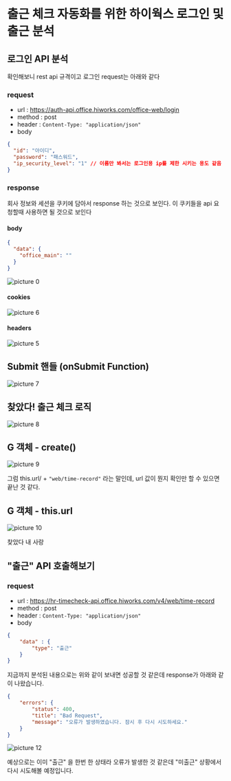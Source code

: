 # 출근 체크 자동화를 위한 하이웍스 로그인 및 출근 분석

## 로그인 API 분석

확인해보니 rest api 규격이고 로그인 request는 아래와 같다

### request

- url : https://auth-api.office.hiworks.com/office-web/login
- method : post
- header : `Content-Type: "application/json"`
- body
```json
{
  "id": "아이디",
  "password": "패스워드",
  "ip_security_level": "1" // 이름만 봐서는 로그인용 ip를 제한 시키는 용도 같음 (회사 ip대역 또는 할당받은 고유ip에서만 로그인 가능하도록 하는 경우에 사용할 듯?)
}
```

### response

회사 정보와 세션을 쿠키에 담아서 response 하는 것으로 보인다.
이 쿠키들을 api 요청할때 사용하면 될 것으로 보인다

#### body

```json
{
  "data": {
    "office_main": ""
  }
}
```

![picture 0](./images/Analysis-of-the-Hiworks-Service-for-Commute-Check-Automation-1694694432942.png)

#### cookies

![picture 6](./images/Analysis-of-the-Hiworks-Service-for-Commute-Check-Automation-1694694774959.png)  

#### headers

![picture 5](./images/Analysis-of-the-Hiworks-Service-for-Commute-Check-Automation-1694694724821.png)  


## Submit 핸들 (onSubmit Function)
![picture 7](./images/Analysis-of-the-Hiworks-Service-for-Commute-Check-Automation-1694695438630.png)  

## 찾았다! 출근 체크 로직

![picture 8](./images/Analysis-of-the-Hiworks-Service-for-Commute-Check-Automation-1694705998887.png)  

## G 객체 - create()

![picture 9](./images/Analysis-of-the-Hiworks-Service-for-Commute-Check-Automation-1694706080914.png)  

그럼 this.url/ + `"web/time-record"` 라는 말인데, url 값이 뭔지 확인만 할 수 있으면 끝난 것 같다.

## G 객체 - this.url

![picture 10](./images/Analysis-of-the-Hiworks-Service-for-Commute-Check-Automation-1694706192269.png)  

찾았다 내 사랑

## "출근" API 호출해보기

### request

- url : https://hr-timecheck-api.office.hiworks.com/v4/web/time-record
- method : post
- header : `Content-Type: "application/json"`
- body
```json
{
    "data" : {
        "type": "출근"
    }
}
```

지금까지 분석된 내용으로는 위와 같이 보내면 성공할 것 같은데 response가 아래와 같이 나왔습니다.
```json
{
    "errors": {
        "status": 400,
        "title": "Bad Request",
        "message": "오류가 발생하였습니다. 잠시 후 다시 시도하세요."
    }
}
```

![picture 12](./images/Analysis-of-the-Hiworks-Service-for-Commute-Check-Automation-1694707341184.png)  

예상으로는 이미 "출근" 을 한번 한 상태라 오류가 발생한 것 같은데 "미출근" 상황에서 다시 시도해볼 예정입니다.


